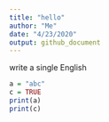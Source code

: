 ```yaml
---
title: "hello"
author: "Me"
date: "4/23/2020"
output: github_document
---
```

write a single English
```r
a = "abc"
c = TRUE
print(a)
print(c)
```